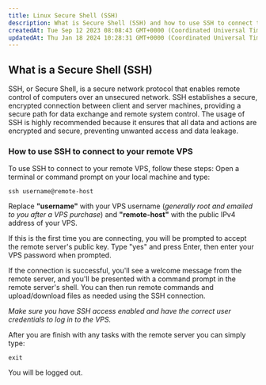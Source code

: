 ```yaml
---
title: Linux Secure Shell (SSH)
description: What is Secure Shell (SSH) and how to use SSH to connect to your remote VPS
createdAt: Tue Sep 12 2023 08:08:43 GMT+0000 (Coordinated Universal Time)
updatedAt: Thu Jan 18 2024 10:28:31 GMT+0000 (Coordinated Universal Time)
---
```



## What is a Secure Shell (SSH)

SSH, or Secure Shell, is a secure network protocol that enables remote control of computers over an unsecured network. SSH establishes a secure, encrypted connection between client and server machines, providing a secure path for data exchange and remote system control. The usage of SSH is highly recommended because it ensures that all data and actions are encrypted and secure, preventing unwanted access and data leakage.

### How to use SSH to connect to your remote VPS

To use SSH to connect to your remote VPS, follow these steps: Open a terminal or command prompt on your local machine and type:

```shell
ssh username@remote-host
```

Replace **"username"** with your VPS username (*generally root and emailed to you after a VPS purchase*) and **"remote-host"** with the public IPv4 address of your VPS.&#x20;

If this is the first time you are connecting, you will be prompted to accept the remote server's public key. Type "yes" and press Enter, then enter your VPS password when prompted.

If the connection is successful, you'll see a welcome message from the remote server, and you'll be presented with a command prompt in the remote server's shell. You can then run remote commands and upload/download files as needed using the SSH connection.

*Make sure you have SSH access enabled and have the correct user credentials to log in to the VPS.*

After you are finish with any tasks with the remote server you can simply type:

```shell
exit
```

You will be logged out.

<CtaButton label="Blog Post: Are SSH Connections Truly Secure?" link="https://www.edisglobal.com/blog/are-ssh-connections-secure" />